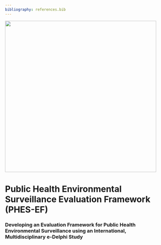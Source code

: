 ```yaml
---
bibliography: references.bib
---
```


![](assets/phes-ef-logo_colour.svg){width="500"}

# Public Health Environmental Surveillance Evaluation Framework (PHES-EF)

### Developing an Evaluation Framework for Public Health Environmental Surveillance using an International, Multidisciplinary e-Delphi Study
